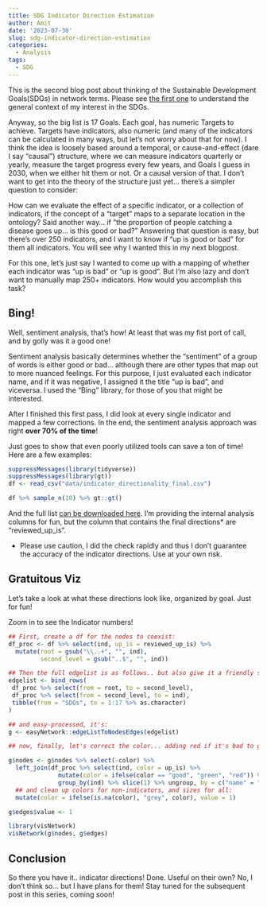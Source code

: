 ```yaml
---
title: SDG Indicator Direction Estimation
author: Amit
date: '2023-07-30'
slug: sdg-indicator-direction-estimation
categories:
  - Analysis
tags:
  - SDG
---
```


This is the second blog post about thinking of the Sustainable Development Goals(SDGs) in network terms. Please see [the first one](https://www.amitkohli.com/2022/07/20/how-are-sdg-indicators-interconnected/) to understand the general context of my interest in the SDGs.

Anyway, so the big list is 17 Goals. Each goal, has numeric Targets to achieve. Targets have indicators, also numeric (and many of the indicators can be calculated in many ways, but let's not worry about that for now). I think the idea is loosely based around a temporal, or cause-and-effect (dare I say "causal") structure, where we can measure indicators quarterly or yearly, measure the target progress every few years, and Goals I guess in 2030, when we either hit them or not. Or a causal version of that. I don't want to get into the theory of the structure just yet... there's a simpler question to consider:

How can we evaluate the effect of a specific indicator, or a collection of indicators, if the concept of a "target" maps to a separate location in the ontology? Said another way... if "the proportion of people catching a disease goes up... is this good or bad?" Answering that question is easy, but there's over 250 indicators, and I want to know if "up is good or bad" for them all indicators. You will see why I wanted this in my next blogpost.

For this one, let's just say I wanted to come up with a mapping of whether each indicator was "up is bad" or "up is good". But I'm also lazy and don't want to manually map 250+ indicators. How would you accomplish this task?

## Bing!

Well, sentiment analysis, that's how! At least that was my fist port of call, and by golly was it a good one! 

Sentiment analysis basically determines whether the "sentiment" of a group of words is either good or bad... although there are other types that map out to more nuanced feelings. For this purpose, I just evaluated each indicator name, and if it was negative, I assigned it the title "up is bad", and viceversa. I used the "Bing" library, for those of you that might be interested.

After I finished this first pass, I did look at every single indicator and mapped a few corrections. In the end, the sentiment analysis approach was right **over 70% of the time**!

Just goes to show that even poorly utilized tools can save a ton of time! Here are a few examples:

```r
suppressMessages(library(tidyverse))
suppressMessages(library(gt))
df <- read_csv("data/indicator_directionality_final.csv")

df %>% sample_n(10) %>% gt::gt()

```

And the full list [can be downloaded here](data/indicator_directionality_final.csv). I'm providing the internal analysis columns for fun, but the column that contains the final directions* are "reviewed_up_is". 

* Please use caution, I did the check rapidly and thus I don't guarantee the accuracy of the indicator directions. Use at your own risk.


## Gratuitous Viz

Let's take a look at what these directions look like, organized by goal. Just for fun!

Zoom in to see the Indicator numbers!


```r
## First, create a df for the nodes to coexist:
df_proc <- df %>% select(ind, up_is = reviewed_up_is) %>% 
  mutate(root = gsub("\\..+", "", ind),
         second_level = gsub("..$", "", ind))

## Then the full edgelist is as follows.. but also give it a friendly start so they aren't all individual
edgelist <- bind_rows(
 df_proc %>% select(from = root, to = second_level),
 df_proc %>% select(from = second_level, to = ind),
 tibble(from = "SDGs", to = 1:17 %>% as.character)
)

## and easy-processed, it's:
g <- easyNetwork::edgeListToNodesEdges(edgelist)

## now, finally, let's correct the color... adding red if it's bad to go up, and green if it's good. In several cases, indicators have multiple directions due to different series. Since it doesn't REEEALLY matter, this is just visual candy, just select the first indicator row for each (but do use the full csv file for anything actually important).

g$nodes <- g$nodes %>% select(-color) %>% 
  left_join(df_proc %>% select(ind, color = up_is) %>% 
              mutate(color = ifelse(color == "good", "green", "red")) %>% 
              group_by(ind) %>% slice(1) %>% ungroup, by = c("name" = "ind")) %>% 
  ## and clean up colors for non-indicators, and sizes for all:
  mutate(color = ifelse(is.na(color), "grey", color), value = 1)

g$edges$value <- 1

library(visNetwork)
visNetwork(g$nodes, g$edges)

```

## Conclusion

So there you have it.. indicator directions! Done. Useful on their own? No, I don't think so... but I have plans for them! Stay tuned for the subsequent post in this series, coming soon!